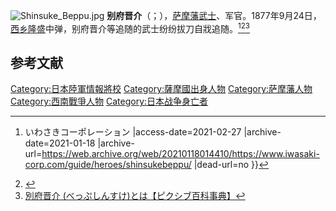 [[File:Shinsuke_Beppu.jpg|thumb]]
'''别府晋介'''（{{lang-ja|別府 晋介}}；{{bd|1847年||1877年|9月24日|catIdx=Beppu}}），[[萨摩藩|萨摩藩]][[武士_(日本)|武士]]、军官。1877年9月24日，[[西乡隆盛|西乡隆盛]]中弹，别府晋介等追随的武士纷纷拔刀自戕追随。<ref>{{Cite web |url=https://www.iwasaki-corp.com/guide/heroes/shinsukebeppu/ |title=別府 晋介 {{!}} いわさきコーポレーション |access-date=2021-02-27 |archive-date=2021-01-18 |archive-url=https://web.archive.org/web/20210118014410/https://www.iwasaki-corp.com/guide/heroes/shinsukebeppu/ |dead-url=no }}</ref><ref>{{Cite web |url=https://nihonshimuseum.com/beppu-shinsuke/ |title=別府晋介ってどんな人？陸軍軍人や西南戦争における動向は？ |access-date=2021-02-27 |archive-date=2021-02-26 |archive-url=https://web.archive.org/web/20210226121425/https://nihonshimuseum.com/beppu-shinsuke/ |dead-url=no }}</ref><ref>[https://dic.pixiv.net/a/%E5%88%A5%E5%BA%9C%E6%99%8B%E4%BB%8B 別府晋介 (べっぷしんすけ)とは【ピクシブ百科事典】]</ref>

== 参考文献 ==
{{Reflist}}

[[Category:日本陸軍情報將校|Category:日本陸軍情報將校]]
[[Category:薩摩國出身人物|Category:薩摩國出身人物]]
[[Category:萨摩藩人物|Category:萨摩藩人物]]
[[Category:西南戰爭人物|Category:西南戰爭人物]]
[[Category:日本战争身亡者|Category:日本战争身亡者]]